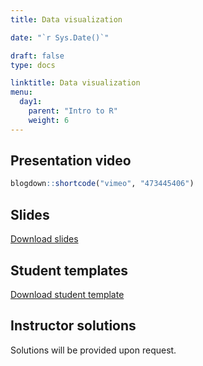 ---
title: Data visualization 

date: "`r Sys.Date()`"

draft: false
type: docs

linktitle: Data visualization 
menu:
  day1:
    parent: "Intro to R"
    weight: 6
---

## Presentation video

```{r, echo=F}
blogdown::shortcode("vimeo", "473445406")
```

## Slides

[Download slides](../../../Course_Modularization/Intro to R/Slides/04_plotting_slides.pptx)

## Student templates

[Download student template](../../../Course_Modularization/Intro to R/Worksheets/Student Templates/04_plotting_template.Rmd)

## Instructor solutions

Solutions will be provided upon request.

<!-- [Download instructor solutions](../../../Course_Modularization/Intro to R/Worksheets/Solutions/04_plotting_solutions.Rmd) -->


